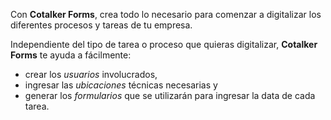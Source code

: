 Con **Cotalker Forms**, crea todo lo necesario para comenzar a digitalizar los diferentes procesos y tareas de tu empresa.

Independiente del tipo de tarea o proceso que quieras digitalizar, **Cotalker Forms** te ayuda a fácilmente: 
- crear los _usuarios_ involucrados, 
- ingresar las _ubicaciones_ técnicas necesarias y
- generar los _formularios_ que se utilizarán para ingresar la data de cada tarea.